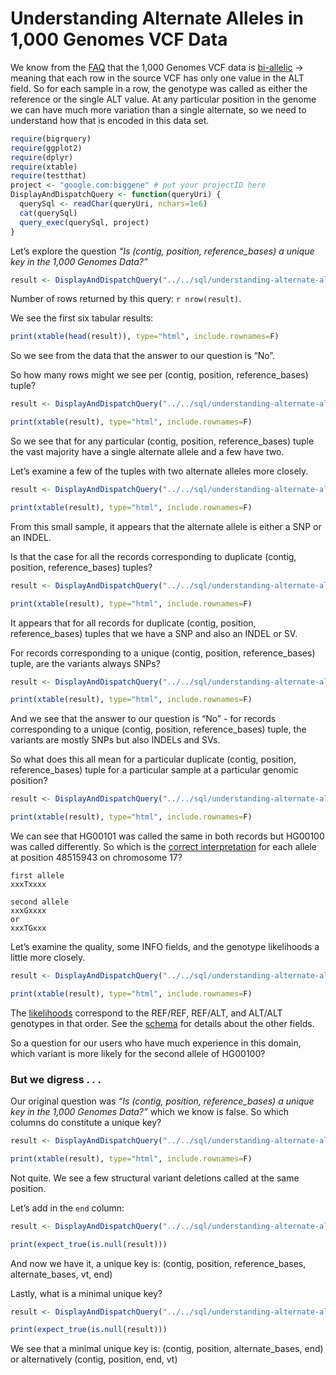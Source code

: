 <!-- R Markdown Documentation, DO NOT EDIT THE PLAIN MARKDOWN VERSION OF THIS FILE -->

<!-- Copyright 2014 Google Inc. All rights reserved. -->

<!-- Licensed under the Apache License, Version 2.0 (the "License"); -->
<!-- you may not use this file except in compliance with the License. -->
<!-- You may obtain a copy of the License at -->

<!--     http://www.apache.org/licenses/LICENSE-2.0 -->

<!-- Unless required by applicable law or agreed to in writing, software -->
<!-- distributed under the License is distributed on an "AS IS" BASIS, -->
<!-- WITHOUT WARRANTIES OR CONDITIONS OF ANY KIND, either express or implied. -->
<!-- See the License for the specific language governing permissions and -->
<!-- limitations under the License. -->

Understanding Alternate Alleles in 1,000 Genomes VCF Data
========================================================

We know from the [FAQ](http://www.1000genomes.org/faq/are-all-genotype-calls-current-release-vcf-files-bi-allelic) that the 1,000 Genomes VCF data is [bi-allelic](http://www.1000genomes.org/faq/are-all-genotype-calls-current-release-vcf-files-bi-allelic) → meaning that each row in the source VCF has only one value in the ALT field.  So for each sample in a row, the genotype was called as either the reference or the single ALT value.  At any particular position in the genome we can have much more variation than a single alternate, so we need to understand how that is encoded in this data set.

```r
require(bigrquery)
require(ggplot2)
require(dplyr)
require(xtable)
require(testthat)
project <- "google.com:biggene" # put your projectID here
DisplayAndDispatchQuery <- function(queryUri) {
  querySql <- readChar(queryUri, nchars=1e6)
  cat(querySql)
  query_exec(querySql, project)
}
```

Let’s explore the question _“Is (contig, position, reference_bases) a unique key in the 1,000 Genomes Data?”_

```r
result <- DisplayAndDispatchQuery("../../sql/understanding-alternate-alleles/chrom-pos-ref-dups.sql")
```
Number of rows returned by this query: `r nrow(result)`.

We see the first six tabular results:
```r
print(xtable(head(result)), type="html", include.rownames=F)
```
So we see from the data that the answer to our question is “No”.

So how many rows might we see per (contig, position, reference_bases) tuple?
```r
result <- DisplayAndDispatchQuery("../../sql/understanding-alternate-alleles/count-chrom-pos-ref.sql")
```
```r
print(xtable(result), type="html", include.rownames=F)
```
So we see that for any particular (contig, position, reference_bases) tuple the vast majority have a single alternate allele and a few have two.

Let’s examine a few of the tuples with two alternate alleles more closely.
```r
result <- DisplayAndDispatchQuery("../../sql/understanding-alternate-alleles/three-chrom-pos-ref-dups.sql")
```
```r
print(xtable(result), type="html", include.rownames=F)
```
From this small sample, it appears that the alternate allele is either a SNP or an INDEL.

Is that the case for all the records corresponding to duplicate (contig, position, reference_bases) tuples?
```r
result <- DisplayAndDispatchQuery("../../sql/understanding-alternate-alleles/count-by-var-type-chrom-pos-ref-dups.sql")
```
```r
print(xtable(result), type="html", include.rownames=F)
```
It appears that for all records for duplicate (contig, position, reference_bases) tuples that we have a SNP and also an INDEL or SV.

For records corresponding to a unique (contig, position, reference_bases) tuple, are the variants always SNPs?
```r
result <- DisplayAndDispatchQuery("../../sql/understanding-alternate-alleles/count-by-var-type-chrom-pos-ref-singles.sql")
```
```r
print(xtable(result), type="html", include.rownames=F)
```
And we see that the answer to our question is “No” - for records corresponding to a unique (contig, position, reference_bases) tuple, the variants are mostly SNPs but also INDELs and SVs.

So what does this all mean for a particular duplicate (contig, position, reference_bases) tuple for a particular sample at a particular genomic position?
```r
result <- DisplayAndDispatchQuery("../../sql/understanding-alternate-alleles/sample-chrom-pos-ref-dups.sql")
```
```r
print(xtable(result), type="html", include.rownames=F)
```
We can see that HG00101 was called the same in both records but HG00100 was called differently.  So which is the [correct interpretation](http://vcftools.sourceforge.net/VCF-poster.pdf) for each allele at position 48515943 on chromosome 17?
```
first allele
xxxTxxxx

second allele
xxxGxxxx
or
xxxTGxxx
```
Let’s examine the quality, some INFO fields, and the genotype likelihoods a little more closely.
```r
result <- DisplayAndDispatchQuery("../../sql/understanding-alternate-alleles/sample-likelihood.sql")
```
```r
print(xtable(result), type="html", include.rownames=F)
```
The [likelihoods](http://faculty.washington.edu/browning/beagle/intro-to-vcf.html) correspond to the REF/REF, REF/ALT, and ALT/ALT genotypes in that order.  See the [schema](https://bigquery.cloud.google.com/table/google.com:biggene:1000genomes.variants1kG?pli=1) for details about the other fields.

So a question for our users who have much experience in this domain, which variant is more likely for the second allele of HG00100?

### But we digress . . .

Our original question was _“Is (contig, position, reference_bases) a unique key in the 1,000 Genomes Data?”_ which we know is false.  So which columns do constitute a unique key?

```r
result <- DisplayAndDispatchQuery("../../sql/understanding-alternate-alleles/not-quite-unique-key.sql")
```

```r
print(xtable(result), type="html", include.rownames=F)
```
Not quite.  We see a few structural variant deletions called at the same position.

Let's add in the `end` column:
```r
result <- DisplayAndDispatchQuery("../../sql/understanding-alternate-alleles/unique-key.sql")
```

```r
print(expect_true(is.null(result)))
```

And now we have it, a unique key is: (contig, position, reference_bases, alternate_bases, vt, end)

Lastly, what is a minimal unique key?
```r
result <- DisplayAndDispatchQuery("../../sql/understanding-alternate-alleles/minimal-unique-key.sql")
```

```r
print(expect_true(is.null(result)))
```

We see that a minimal unique key is: (contig, position, alternate_bases, end) or alternatively (contig, position, end, vt)
